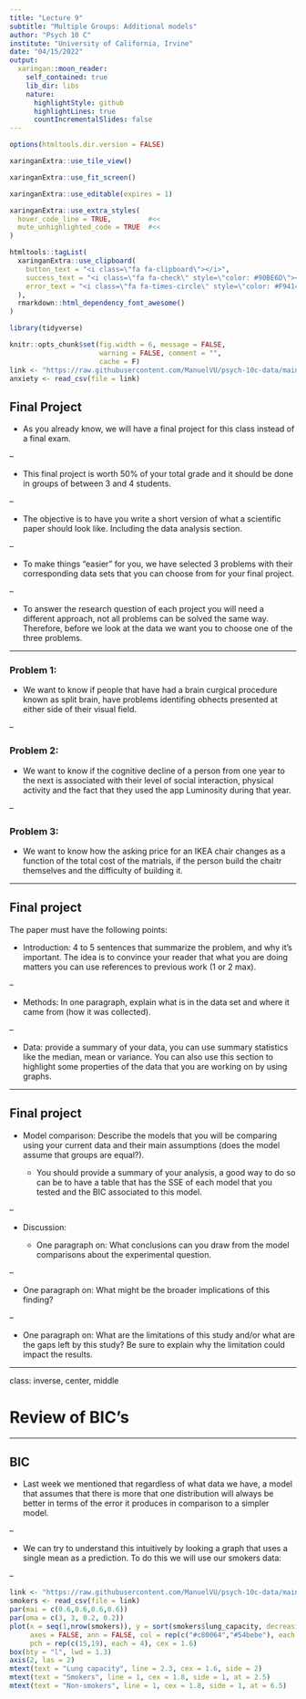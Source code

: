 ```yaml
---
title: "Lecture 9"
subtitle: "Multiple Groups: Additional models"
author: "Psych 10 C"
institute: "University of California, Irvine"
date: "04/15/2022"
output:
  xaringan::moon_reader:
    self_contained: true
    lib_dir: libs
    nature:
      highlightStyle: github
      highlightLines: true
      countIncrementalSlides: false
---
```


```r
options(htmltools.dir.version = FALSE)
```

```r
xaringanExtra::use_tile_view()

xaringanExtra::use_fit_screen()

xaringanExtra::use_editable(expires = 1)

xaringanExtra::use_extra_styles(
  hover_code_line = TRUE,         #<<
  mute_unhighlighted_code = TRUE  #<<
)

htmltools::tagList(
  xaringanExtra::use_clipboard(
    button_text = "<i class=\"fa fa-clipboard\"></i>",
    success_text = "<i class=\"fa fa-check\" style=\"color: #90BE6D\"></i>",
    error_text = "<i class=\"fa fa-times-circle\" style=\"color: #F94144\"></i>"
  ),
  rmarkdown::html_dependency_font_awesome()
)
```

```r
library(tidyverse)

knitr::opts_chunk$set(fig.width = 6, message = FALSE, 
                      warning = FALSE, comment = "", 
                      cache = F)  
link <- "https://raw.githubusercontent.com/ManuelVU/psych-10c-data/main/anxiety-2-ex.csv"
anxiety <- read_csv(file = link)
```

## Final Project

- As you already know, we will have a final project for this class instead of a 
final exam.

--

- This final project is worth 50% of your total grade and it should be done in 
groups of between 3 and 4 students.

--

- The objective is to have you write a short version of what a scientific paper 
should look like. Including the data analysis section.

--

- To make things "easier" for you, we have selected 3 problems with their 
corresponding data sets that you can choose from for your final project.

--

- To answer the research question of each project you will need a different 
approach, not all problems can be solved the same way. Therefore, before we 
look at the data we want you to choose one of the three problems.

---

### Problem 1:

- We want to know if people that have had a brain curgical procedure known as 
split brain, have problems identifing obhects presented at either side of their 
visual field.

--

### Problem 2:

- We want to know if the cognitive decline of a person from one year to the next 
is associated with their level of social interaction, physical activity and the 
fact that they used the app Luminosity during that year.

--

### Problem 3:

- We want to know how the asking price for an IKEA chair changes as a function
of the total cost of the matrials, if the person build the chaitr themselves and
the difficulty of building it.

---

## Final project

The paper must have the following points:

- Introduction: 4 to 5 sentences that summarize the problem, and why it's 
important. The idea is to convince your reader that what you are doing matters
you can use references to previous work (1 or 2 max).

--
  
- Methods: In one paragraph, explain what is in the data set and where it came 
from (how it was collected).

--
  
- Data: provide a summary of your data, you can use summary statistics like
the median, mean or variance. You can also use this section to highlight some
properties of the data that you are working on by using graphs.
  
---

## Final project

- Model comparison: Describe the models that you will be comparing using your 
current data and their main assumptions (does the model assume that groups are
equal?).
  
  - You should provide a summary of your analysis, a good way to do so can be
  to have a table that has the SSE of each model that you tested and the BIC
  associated to this model.

--

- Discussion: 

  - One paragraph on: What conclusions can you draw from the model comparisons
  about the experimental question.
  
--
  
  - One paragraph on: What might be the broader implications of this finding?
  
--
  
  - One paragraph on: What are the limitations of this study and/or what are the 
  gaps left by this study? Be sure to explain why the limitation could impact 
  the results.
  
---

class: inverse, center, middle

# Review of BIC's

---

## BIC

- Last week we mentioned that regardless of what data we have, a model that 
assumes that there is more that one distribution will always be better in 
terms of the error it produces in comparison to a simpler model.

--

- We can try to understand this intuitively by looking a graph that uses 
a single mean as a prediction. To do this we will use our smokers data:

--

```r
link <- "https://raw.githubusercontent.com/ManuelVU/psych-10c-data/main/example-smoke.csv"
smokers <- read_csv(file = link)
par(mai = c(0.6,0.6,0.6,0.6))
par(oma = c(3, 3, 0.2, 0.2))
plot(x = seq(1,nrow(smokers)), y = sort(smokers$lung_capacity, decreasing = FALSE),
     axes = FALSE, ann = FALSE, col = rep(c("#c80064","#54bebe"), each = 4),
     pch = rep(c(15,19), each = 4), cex = 1.6)
box(bty = "l", lwd = 1.3)
axis(2, las = 2)
mtext(text = "Lung capacity", line = 2.3, cex = 1.6, side = 2)
mtext(text = "Smokers", line = 1, cex = 1.8, side = 1, at = 2.5)
mtext(text = "Non-smokers", line = 1, cex = 1.8, side = 1, at = 6.5)
```
